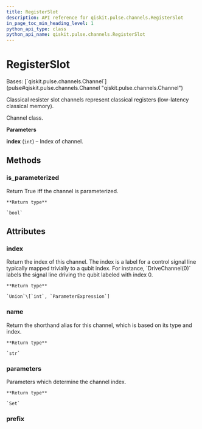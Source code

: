 ```yaml
---
title: RegisterSlot
description: API reference for qiskit.pulse.channels.RegisterSlot
in_page_toc_min_heading_level: 1
python_api_type: class
python_api_name: qiskit.pulse.channels.RegisterSlot
---
```


# RegisterSlot

<Class id="qiskit.pulse.channels.RegisterSlot" github="https://github.com/qiskit/qiskit/tree/stable/0.20/qiskit/pulse/channels.py" signature="RegisterSlot(index)">
  Bases: [`qiskit.pulse.channels.Channel`](pulse#qiskit.pulse.channels.Channel "qiskit.pulse.channels.Channel")

  Classical resister slot channels represent classical registers (low-latency classical memory).

  Channel class.

  **Parameters**

  **index** (`int`) – Index of channel.

  ## Methods

  ### is\_parameterized

  <Function id="qiskit.pulse.channels.RegisterSlot.is_parameterized" signature="RegisterSlot.is_parameterized()">
    Return True iff the channel is parameterized.

    **Return type**

    `bool`
  </Function>

  ## Attributes

  ### index

  <Attribute id="qiskit.pulse.channels.RegisterSlot.index" name="index">
    Return the index of this channel. The index is a label for a control signal line typically mapped trivially to a qubit index. For instance, `DriveChannel(0)` labels the signal line driving the qubit labeled with index 0.

    **Return type**

    `Union`\[`int`, `ParameterExpression`]
  </Attribute>

  ### name

  <Attribute id="qiskit.pulse.channels.RegisterSlot.name" name="name">
    Return the shorthand alias for this channel, which is based on its type and index.

    **Return type**

    `str`
  </Attribute>

  ### parameters

  <Attribute id="qiskit.pulse.channels.RegisterSlot.parameters" name="parameters">
    Parameters which determine the channel index.

    **Return type**

    `Set`
  </Attribute>

  ### prefix

  <Attribute id="qiskit.pulse.channels.RegisterSlot.prefix" name="prefix" attributeValue="= 'c'" />
</Class>


